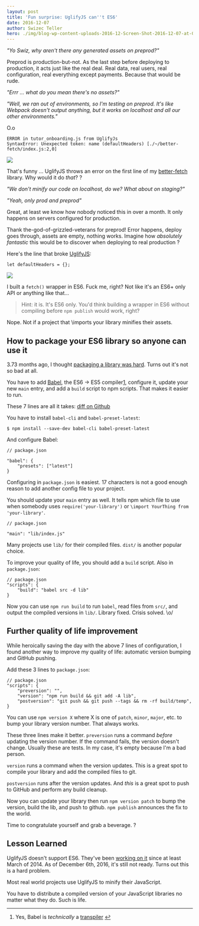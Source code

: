 ```yaml
---
layout: post
title: 'Fun surprise: UglifyJS can''t ES6'
date: 2016-12-07
author: Swizec Teller
hero: ./img/blog-wp-content-uploads-2016-12-Screen-Shot-2016-12-07-at-00.15.52.png
---
```

_"Yo Swiz, why aren't there any generated assets on preprod?"_



Preprod is production-but-not. As the last step before deploying to production, it acts just like the real deal. Real data, real users, real configuration, real everything except payments. Because that would be rude.



_"Errr ... what do you mean there's no assets?"_



_"Well, we ran out of environments, so I'm testing on preprod. It's like Webpack doesn't output anything, but it works on localhost and all our other environments."_



O.o



```
ERROR in tutor_onboarding.js from UglifyJs
SyntaxError: Unexpected token: name (defaultHeaders) [./~/better-fetch/index.js:2,0]
```



![](./img/blog-wp-content-uploads-2016-12-Screen-Shot-2016-12-07-at-00.15.52.png)



That's funny ... UglifyJS throws an error on the first line of my [better-fetch](https://swizec.com/blog/a-tiny-es6-fetch-wrapper/swizec/7177) library. Why would it do _that_? ?



_"We don't minify our code on localhost, do we? What about on staging?"_



_"Yeah, only prod and preprod"_



Great, at least we know how nobody noticed this in over a month. It only happens on servers configured for production.



Thank the-god-of-grizzled-veterans for preprod! Error happens, deploy goes through, assets are empty, nothing works. Imagine how _absolutely fantastic_ this would be to discover when deploying to real production ?



Here's the line that broke [UglifyJS](https://github.com/mishoo/UglifyJS2):



```
let defaultHeaders = {};
```



![](./img/blog-wp-content-uploads-2016-12-i-built-a-sfaehy.jpg)



I built a `fetch()` wrapper in ES6. Fuck me, right? Not like it's an ES6+ only API or anything like that…



> Hint: it is. It's ES6 only. You'd think building a wrapper in ES6 without compiling before `npm publish` would work, right?



Nope. Not if a project that \\imports your library minifies their assets.



## How to package your ES6 library so anyone can use it



3.73 months ago, I thought [packaging a library was hard](https://swizec.com/blog/livecoding-19-its-hard-to-package-a-library/swizec/6927). Turns out it's not so bad at all.



You have to add [Babel](https://babeljs.io/), the ES6 -> ES5 compiler[1](#fn1), configure it, update your new `main` entry, and add a `build` script to npm scripts. That makes it easier to run.



These 7 lines are all it takes: [diff on Github](https://github.com/Swizec/better-fetch/commit/9c7c6e2afc660ea9a35bc73a14d15aedc7f47b04)



You have to install `babel-cli` and `babel-preset-latest`:



```
$ npm install --save-dev babel-cli babel-preset-latest
```



And configure Babel:



```
// package.json

"babel": {
    "presets": ["latest"]
}
```



Configuring in `package.json` is easiest. 17 characters is not a good enough reason to add another config file to your project.



You should update your `main` entry as well. It tells npm which file to use when somebody uses `require('your-library')` or `\import YourThing from 'your-library'`.



```
// package.json

"main": "lib/index.js"
```



Many projects use `lib/` for their compiled files. `dist/` is another popular choice.



To improve your quality of life, you should add a `build` script. Also in `package.json`:



```
// package.json
"scripts": {
    "build": "babel src -d lib"
}
```



Now you can use `npm run build` to run `babel`, read files from `src/`, and output the compiled versions in `lib/`. Library fixed. Crisis solved. \\o/



## Further quality of life improvement



While heroically saving the day with the above 7 lines of configuration, I found another way to improve my quality of life: automatic version bumping and GitHub pushing.



Add these 3 lines to `package.json`:



```
// package.json
"scripts": {
    "preversion": "",
    "version": "npm run build && git add -A lib",
    "postversion": "git push && git push --tags && rm -rf build/temp",
}
```



You can use `npm version X` where X is one of `patch`, `minor`, `major`, etc. to bump your library version number. That always works.



These three lines make it better. `preversion` runs a command _before_ updating the version number. If the command fails, the version doesn't change. Usually these are tests. In my case, it's empty because I'm a bad person.



`version` runs a command when the version updates. This is a great spot to compile your library and add the compiled files to git.



`postversion` runs after the version updates. And _this_ is a great spot to push to GitHub and perform any build cleanup.



Now you can update your library then run `npm version patch` to bump the version, build the lib, and push to github. `npm publish` announces the fix to the world.



Time to congratulate yourself and grab a beverage. ?



## Lesson Learned



UglifyJS doesn't support ES6. They've been [working on it](https://github.com/mishoo/UglifyJS2/issues/448) since at least March of 2014. As of December 6th, 2016, it's still not ready. Turns out this is a hard problem.



Most real world projects use UglifyJS to minify their JavaScript.



You have to distribute a compiled version of your JavaScript libraries no matter what they do. Such is life.



* * *



1. Yes, Babel is _technically_ a [transpiler](https://en.wikipedia.org/wiki/Source-to-source_compiler) [↩](#ffn1)